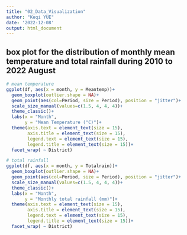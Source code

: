 ---
title: "02_Data_Visualization"
author: "Keqi YUE"
date: '2022-12-08'
output: html_document
---
## box plot for the distribution of monthly mean temperature and total rainfall during 2010 to 2022 August
```{r}
# mean temperature
ggplot(df, aes(x = month, y = Meantemp))+
  geom_boxplot(outlier.shape = NA)+
  geom_point(aes(col=Period, size = Period), position = "jitter")+
  scale_size_manual(values=c(1.5, 4, 4, 4))+
  theme_classic()+
  labs(x = "Month",
       y = "Mean Temperature (°C)")+
  theme(axis.text = element_text(size = 15),
        axis.title = element_text(size = 15),
        legend.text = element_text(size = 15),
        legend.title = element_text(size = 15))+
  facet_wrap( ~ District)
```

```{r}
# total rainfall
ggplot(df, aes(x = month, y = Totalrain))+
  geom_boxplot(outlier.shape = NA)+
  geom_point(aes(col=Period, size = Period), position = "jitter")+
  scale_size_manual(values=c(1.5, 4, 4, 4))+
  theme_classic()+
  labs(x = "Month",
       y = "Monthly total rainfall (mm)")+
  theme(axis.text = element_text(size = 15),
        axis.title = element_text(size = 15),
        legend.text = element_text(size = 15),
        legend.title = element_text(size = 15))+
  facet_wrap( ~ District)
```


